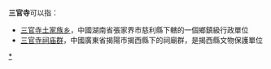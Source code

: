 '''三官寺'''可以指：

*[[三官寺土家族乡|三官寺土家族乡]]，中國湖南省張家界市慈利縣下轄的一個鄉鎮級行政單位
*[[三官寺祠庙群|三官寺祠庙群]]，中國廣東省揭陽市揭西縣下的祠廟群，是揭西縣文物保護單位

{{消歧義|cat=三字中国相关消歧义}}

[[Category:三官大帝廟|*]]